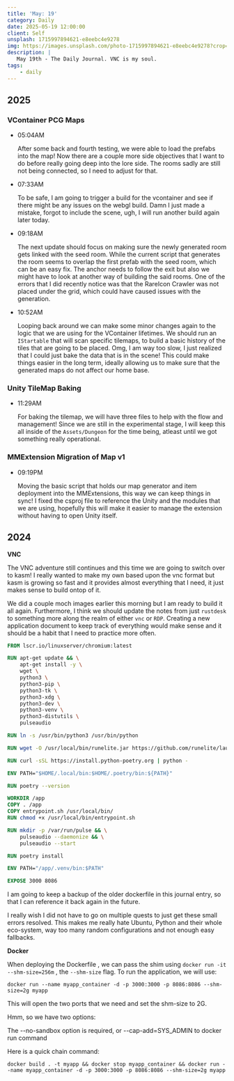 ```yaml
---
title: 'May: 19'
category: Daily
date: 2025-05-19 12:00:00
client: Self
unsplash: 1715997894621-e8eebc4e9278
img: https://images.unsplash.com/photo-1715997894621-e8eebc4e9278?crop=entropy&cs=srgb&fm=jpg&ixid=MnwzNjM5Nzd8MHwxfHJhbmRvbXx8fHx8fHx8fDE2ODE3NDg2ODY&ixlib=rb-4.0.3&q=85
description: |
   May 19th - The Daily Journal. VNC is my soul.
tags:
    - daily
---
```


## 2025

### VContainer PCG Maps

-   05:04AM

    After some back and fourth testing, we were able to load the prefabs into the map!
    Now there are a couple more side objectives that I want to do before really going deep into the lore side.
    The rooms sadly are still not being connected, so I need to adjust for that.

-   07:33AM

    To be safe, I am going to trigger a build for the vcontainer and see if there might be any issues on the webgl build.
    Damn I just made a mistake, forgot to include the scene, ugh, I will run another build again later today.

-   09:18AM

    The next update should focus on making sure the newly generated room gets linked with the seed room.
    While the current script that generates the room seems to overlap the first prefab with the seed room, which can be an easy fix.
    The anchor needs to follow the exit but also we might have to look at another way of building the said rooms.
    One of the errors that I did recently notice was that the RareIcon Crawler was not placed under the grid, which could have caused issues with the generation.

-   10:52AM

    Looping back around we can make some minor changes again to the logic that we are using for the VContainer lifetimes.
    We should run an `IStartable` that will scan specific tilemaps, to build a basic history of the tiles that are going to be placed.
    Omg, I am way too slow, I just realized that I could just bake the data that is in the scene!
    This could make things easier in the long term, ideally allowing us to make sure that the generated maps do not affect our home base.

### Unity TileMap Baking

-   11:29AM

    For baking the tilemap, we will have three files to help with the flow and management!
    Since we are still in the experimental stage, I will keep this all inside of the `Assets/Dungeon` for the time being, atleast until we got something really operational.

### MMExtension Migration of Map v1

-   09:19PM

    Moving the basic script that holds our map generator and item deployment into the MMExtensions, this way we can keep things in sync!
    I fixed the csproj file to reference the Unity and the modules that we are using, hopefully this will make it easier to manage the extension without having to open Unity itself.
    

## 2024

**VNC**

The VNC adventure still continues and this time we are going to switch over to kasm!
I really wanted to make my own based upon the vnc format but kasm is growing so fast and it provides almost everything that I need, it just makes sense to build ontop of it.

We did a couple moch images earlier this morning but I am ready to build it all again.
Furthermore, I think we should update the notes from just `rustdesk` to something more along the realm of either `vnc` or `RDP`. 
Creating a new application document to keep track of everything would make sense and it should be a habit that I need to practice more often.

```Dockerfile
FROM lscr.io/linuxserver/chromium:latest

RUN apt-get update && \
    apt-get install -y \
    wget \
    python3 \
    python3-pip \
    python3-tk \
    python3-xdg \
    python3-dev \
    python3-venv \
    python3-distutils \
    pulseaudio

RUN ln -s /usr/bin/python3 /usr/bin/python

RUN wget -O /usr/local/bin/runelite.jar https://github.com/runelite/launcher/releases/download/2.7.1/RuneLite.jar

RUN curl -sSL https://install.python-poetry.org | python -

ENV PATH="$HOME/.local/bin:$HOME/.poetry/bin:${PATH}"

RUN poetry --version

WORKDIR /app
COPY . /app
COPY entrypoint.sh /usr/local/bin/
RUN chmod +x /usr/local/bin/entrypoint.sh

RUN mkdir -p /var/run/pulse && \
    pulseaudio --daemonize && \
    pulseaudio --start

RUN poetry install

ENV PATH="/app/.venv/bin:$PATH"

EXPOSE 3000 8086

```

I am going to keep a backup of the older dockerfile in this journal entry, so that I can reference it back again in the future. 

I really wish I did not have to go on multiple quests to just get these small errors resolved.
This makes me really hate Ubuntu, Python and their whole eco-system, way too many random configurations and not enough easy fallbacks.

**Docker**

When deploying the Dockerfile , we can pass the shim using `docker run -it --shm-size=256m` , the `--shm-size` flag.
To run the application, we will use: 

```shell 
docker run --name myapp_container -d -p 3000:3000 -p 8086:8086 --shm-size=2g myapp
```

This will open the two ports that we need and set the shm-size to 2G. 

Hmm, so we have two options:

The --no-sandbox option is required, or --cap-add=SYS_ADMIN to docker run command

Here is a quick chain command:

```shell
docker build . -t myapp && docker stop myapp_container && docker run --name myapp_container -d -p 3000:3000 -p 8086:8086 --shm-size=2g myapp
```